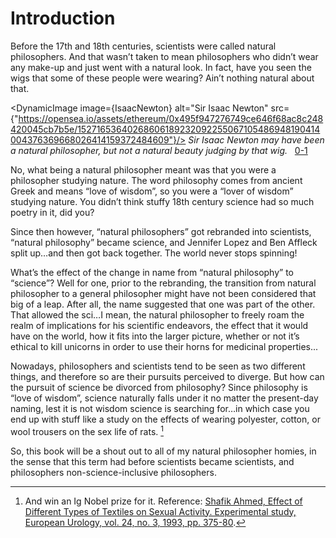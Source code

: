 

# Introduction

Before the 17th and 18th centuries, scientists were called natural philosophers. And that wasn’t taken to mean philosophers who didn’t wear any make-up and just went with a natural look. In fact, have you seen the wigs that some of these people were wearing? Ain’t nothing natural about that.


<DynamicImage image={IsaacNewton} alt="Sir Isaac Newton" src={"https://opensea.io/assets/ethereum/0x495f947276749ce646f68ac8c248420045cb7b5e/15271653640268606189232092255067105486948190414004376369668026414159372484609"}/>
<span style={imgDescStyle}><em>Sir Isaac Newton may have been a natural philosopher, but not a natural beauty judging by that wig. &nbsp; </em> [0-1](/understanding-our-whole/image-sources)</span>

No, what being a natural philosopher meant was that you were a philosopher studying nature. The word philosophy comes from ancient Greek and means “love of wisdom”, so you were a “lover of wisdom” studying nature. You didn’t think stuffy 18th century science had so much poetry in it, did you?

Since then however, “natural philosophers” got rebranded into scientists, “natural philosophy” became science, and Jennifer Lopez and Ben Affleck split up…and then got back together. The world never stops spinning!

What’s the effect of the change in name from “natural philosophy” to “science”? Well for one, prior to the rebranding, the transition from natural philosopher to a general philosopher might have not been considered that big of a leap. After all, the name suggested that one was part of the other. That allowed the sci…I mean, the natural philosopher to freely roam the realm of implications for his scientific endeavors, the effect that it would have on the world, how it fits into the larger picture, whether or not it’s ethical to kill unicorns in order to use their horns for medicinal properties...

Nowadays, philosophers and scientists tend to be seen as two different things, and therefore so are their pursuits perceived to diverge. But how can the pursuit of science be divorced from philosophy? Since philosophy is “love of wisdom”, science naturally falls under it no matter the present-day naming, lest it is not wisdom science is searching for…in which case you end up with stuff like a study on the effects of wearing polyester, cotton, or wool trousers on the sex life of rats. [^1]

So, this book will be a shout out to all of my natural philosopher homies, in the sense that this term had before scientists became scientists, and philosophers non-science-inclusive philosophers.
<br/>



[^1]: And win an Ig Nobel prize for it. Reference: [Shafik Ahmed, Effect of Different Types of Textiles on Sexual Activity. Experimental study, European Urology, vol. 24, no. 3, 1993, pp. 375-80](http://europepmc.org/article/med/8262106).